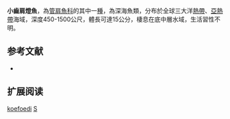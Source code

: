 {{Speciesbox
| name = 小齒肩燈魚
| image = Searsia koefoedi.jpg
| image_width = 250px
| status = NE
| status_system = IUCN3.1
| genus = Searsia
| species = koefoedi
| authority = [[Parr|Parr]], 1937
| synonyms = *''Searsea koefoedi'', Parr, 1937
}}

'''小齒肩燈魚'''，為[[管肩魚科|管肩魚科]]的其中一[[種|種]]，為深海魚類，分布於全球三大洋[[熱帶|熱帶]]、[[亞熱帶|亞熱帶]]海域，深度450-1500公尺，體長可達15公分，棲息在底中層水域，生活習性不明。

==参考文献==
*{{FishBase_species|genus=Searsia|species=koefoedi|year=2015|month=9}}

== 扩展阅读 ==
{{refbegin}}
{{wikispecies-inline|Searsia koefoedi|小齒肩燈魚}}
{{refend}}
{{Taxonbar|from=Q2655157}}

[[Category:肩燈魚屬|koefoedi]]
[[Category:1937年描述的鱼类|S]]